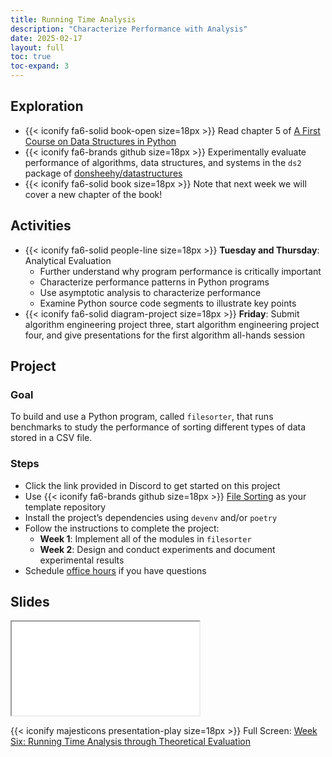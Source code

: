 ```yaml
---
title: Running Time Analysis
description: "Characterize Performance with Analysis"
date: 2025-02-17
layout: full
toc: true
toc-expand: 3
---
```


## Exploration

- {{< iconify fa6-solid book-open size=18px >}} Read chapter 5 of [A First
Course on Data Structures in
Python](https://donsheehy.github.io/datastructures/)
- {{< iconify fa6-brands github size=18px >}} Experimentally evaluate
performance of algorithms, data structures, and systems in the `ds2` package of
[donsheehy/datastructures](https://github.com/donsheehy/datastructures/)
- {{< iconify fa6-solid book size=18px >}} Note that next week we will cover a new chapter of the book!

## Activities

- {{< iconify fa6-solid people-line size=18px >}} **Tuesday and Thursday**:
Analytical Evaluation
  - Further understand why program performance is critically important
  - Characterize performance patterns in Python programs
  - Use asymptotic analysis to characterize performance
  - Examine Python source code segments to illustrate key points
- {{< iconify fa6-solid diagram-project size=18px >}} **Friday**: Submit
algorithm engineering project three, start algorithm engineering project four,
and give presentations for the first algorithm all-hands session

## Project

### Goal

To build and use a Python program, called `filesorter`, that runs benchmarks to
study the performance of sorting different types of data stored in a CSV file.

### Steps

- Click the link provided in Discord to get started on this project
- Use {{< iconify fa6-brands github size=18px >}} [File
Sorting](https://github.com/Algorithmology/file-sorting-starter) as your
template repository
- Install the project's dependencies using `devenv` and/or `poetry`
- Follow the instructions to complete the project:
  - **Week 1**: Implement all of the modules in `filesorter`
  - **Week 2**: Design and conduct experiments and document experimental results
- Schedule [office hours](https://www.gregorykapfhammer.com/schedule/) if you
have questions

## Slides

```{=html}
<iframe class="slide-deck" src="../../slides/weeksix/"></iframe>
```

{{< iconify majesticons presentation-play size=18px >}} Full Screen: [Week Six: Running Time Analysis through Theoretical Evaluation](../../slides/weeksix/)
